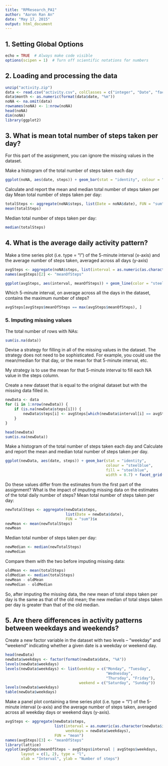 ```yaml
---
title: "RPResearch_PA1"
author: "Aaron Ran An"
date: "May 17, 2015"
output: html_document
---
```


## 1. Setting Global Options

```r

echo = TRUE  # Always make code visible
options(scipen = 1)  # Turn off scientific notations for numbers

```

## 2. Loading and processing the data

```r

unzip("activity.zip")
data <- read.csv("activity.csv", colClasses = c("integer", "Date", "factor"))
data$month <- as.numeric(format(data$date, "%m"))
noNA <- na.omit(data)
rownames(noNA) <- 1:nrow(noNA)
head(noNA)
dim(noNA)
library(ggplot2)

```

## 3. What is mean total number of steps taken per day?

For this part of the assignment, you can ignore the missing values in the dataset.

Make a histogram of the total number of steps taken each day

```r

ggplot(noNA, aes(date, steps)) + geom_bar(stat = "identity", colour = "steelblue", fill = "steelblue", width = 0.7) + facet_grid(. ~ month, scales = "free") + labs(title = "Histogram of Total Number of Steps Taken Each Day", x = "Date", y = "Total number of steps")

```

Calculate and report the mean and median total number of steps taken per day
Mean total number of steps taken per day:

```r

totalSteps <- aggregate(noNA$steps, list(Date = noNA$date), FUN = "sum")$x
mean(totalSteps)


```

Median total number of steps taken per day:

```r

median(totalSteps)

```

## 4. What is the average daily activity pattern?

Make a time series plot (i.e. type = "l") of the 5-minute interval (x-axis) and the average number of steps taken, averaged across all days (y-axis)

```r

avgSteps <- aggregate(noNA$steps, list(interval = as.numeric(as.character(noNA$interval))), FUN = "mean")
names(avgSteps)[2] <- "meanOfSteps"

ggplot(avgSteps, aes(interval, meanOfSteps)) + geom_line(color = "steelblue", size = 0.8) + labs(title = "Time Series Plot of the 5-minute Interval", x = "5-minute intervals", y = "Average Number of Steps Taken")

```

Which 5-minute interval, on average across all the days in the dataset, contains the maximum number of steps?

```r

avgSteps[avgSteps$meanOfSteps == max(avgSteps$meanOfSteps), ]
```

### 5. Imputing missing values

The total number of rows with NAs:

```r
sum(is.na(data))

```

Devise a strategy for filling in all of the missing values in the dataset. The strategy does not need to be sophisticated. For example, you could use the mean/median for that day, or the mean for that 5-minute interval, etc.

My strategy is to use the mean for that 5-minute interval to fill each NA value in the steps column.

Create a new dataset that is equal to the original dataset but with the missing data filled in.

```r

newData <- data 
for (i in 1:nrow(newData)) {
    if (is.na(newData$steps[i])) {
        newData$steps[i] <- avgSteps[which(newData$interval[i] == avgSteps$interval), ]$meanOfSteps
    }
}

head(newData)
sum(is.na(newData))

```

Make a histogram of the total number of steps taken each day and Calculate and report the mean and median total number of steps taken per day.

```r

ggplot(newData, aes(date, steps)) + geom_bar(stat = "identity",
                                             colour = "steelblue",
                                             fill = "steelblue",
                                             width = 0.7) + facet_grid(. ~ month, scales = "free") + labs(title = "Histogram of Total Number of Steps Taken Each Day (no missing data)", x = "Date", y = "Total number of steps")

```


Do these values differ from the estimates from the first part of the assignment? What is the impact of imputing missing data on the estimates of the total daily number of steps?
Mean total number of steps taken per day:

```r

newTotalSteps <- aggregate(newData$steps, 
                           list(Date = newData$date), 
                           FUN = "sum")$x
newMean <- mean(newTotalSteps)
newMean

```

Median total number of steps taken per day:

```r

newMedian <- median(newTotalSteps)
newMedian

```

Compare them with the two before imputing missing data:

```r
   
oldMean <- mean(totalSteps)
oldMedian <- median(totalSteps)
newMean - oldMean
newMedian - oldMedian

```


So, after imputing the missing data, the new mean of total steps taken per day is the same as that of the old mean; the new median of total steps taken per day is greater than that of the old median.

## 5. Are there differences in activity patterns between weekdays and weekends?

Create a new factor variable in the dataset with two levels -- "weekday" and "weekend" indicating whether a given date is a weekday or weekend day.

```r

head(newData)
newData$weekdays <- factor(format(newData$date, "%A"))
levels(newData$weekdays)
levels(newData$weekdays) <- list(weekday = c("Monday", "Tuesday",
                                             "Wednesday", 
                                             "Thursday", "Friday"),
                                 weekend = c("Saturday", "Sunday"))
levels(newData$weekdays)
table(newData$weekdays)
```

Make a panel plot containing a time series plot (i.e. type = "l") of the 5-minute interval (x-axis) and the average number of steps taken, averaged across all weekday days or weekend days (y-axis).

```r

avgSteps <- aggregate(newData$steps, 
                      list(interval = as.numeric(as.character(newData$interval)), 
                           weekdays = newData$weekdays),
                      FUN = "mean")
names(avgSteps)[3] <- "meanOfSteps"
library(lattice)
xyplot(avgSteps$meanOfSteps ~ avgSteps$interval | avgSteps$weekdays, 
       layout = c(1, 2), type = "l", 
       xlab = "Interval", ylab = "Number of steps")

```
